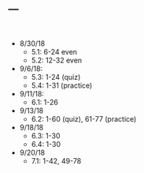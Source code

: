 ---
---

<br>

- 8/30/18
  - 5.1: 6-24 even
  - 5.2: 12-32 even
- 9/6/18:
  - 5.3: 1-24 (quiz)
  - 5.4: 1-31 (practice)
- 9/11/18:
  - 6.1: 1-26
- 9/13/18
  - 6.2: 1-60 (quiz), 61-77 (practice)
- 9/18/18
  - 6.3: 1-30
  - 6.4: 1-30
- 9/20/18
  - 7.1: 1-42, 49-78
